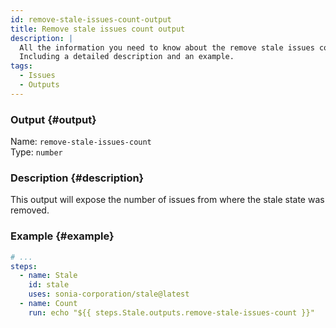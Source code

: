 ```yaml
---
id: remove-stale-issues-count-output
title: Remove stale issues count output
description: |
  All the information you need to know about the remove stale issues count output.
  Including a detailed description and an example.
tags:
  - Issues
  - Outputs
---
```


### Output {#output}

Name: `remove-stale-issues-count`  
Type: `number`

### Description {#description}

This output will expose the number of issues from where the stale state was removed.

### Example {#example}

```yml {6-7}
# ...
steps:
  - name: Stale
    id: stale
    uses: sonia-corporation/stale@latest
  - name: Count
    run: echo "${{ steps.Stale.outputs.remove-stale-issues-count }}"
```
